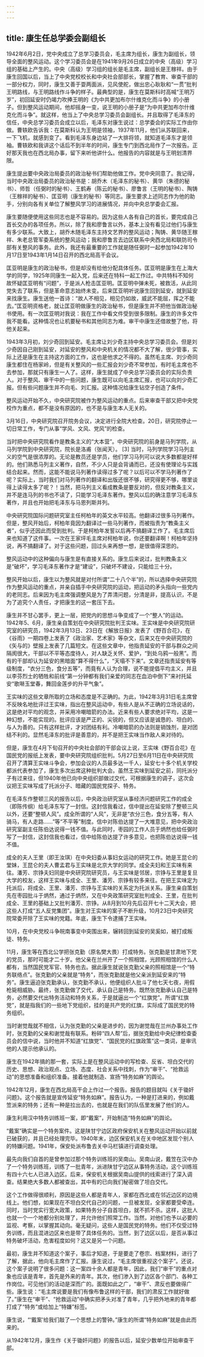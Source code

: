 ```yaml
---
---
---
```

title: 康生任总学委会副组长
---





1942年6月2日，党中央成立了总学习委员会，毛主席为组长，康生为副组长，领导全面的整风运动。这个学习委员会是在1941年9月26日成立的中央（高级）学习组的基础上产生的。中央（高级）学习组的组长是毛主席，副组长是王稼祥。由于康生回国以后，当上了中央党校校长和中央社会部部长，掌握了教育、审查干部的一部分权力，同时，康生又善于耍两面派，见风使舵，做出忠心耿耿和“一贯”批判王明路线，与王明路线作斗争的样子。最典型的是，康生在莫斯科时高喊“王明万岁”，初回延安时仍竭力吹捧王明的《为中共更加布尔什维克化而斗争》的小册子。但到整风运动期间，他却摇身一变，说王明的小册子是“为中共更加布尔什维克化而斗争”。就这样，他当上了中央总学习委员会副组长。并且取得了毛泽东的信任，中央总学习委员会成立以后，毛泽东对康生说过：总学委会的实际工作由你做。曹轶欧告诉我：在莫斯科认为王明是领袖，1937年11月，他们从苏联回来，一下飞机，就感到变了。看到毛泽东身边站了一大排将领，就知道毛泽东才是领袖。曹轶欧和我讲这个话后不到半年的时间，康生专门到西北局作了一次报告。正好那天我也在西北局办事，留下来听他讲什么。他报告的内容就是与王明划清界限。

康生提出要中央政治局委员的政治秘书们帮助他做工作。党中央同意了。我记得，当时中央政治局委员的政治秘书是：胡乔木（毛泽东的秘书）、黄华（朱德的秘书）、师哲（任弼时的秘书）、王鹤寿（陈云的秘书）、廖鲁言（王明的秘书）、陶铸（王稼祥的秘书）、匡亚明（康生的秘书）等同志。康生要求上述同志作为他的助手，分别向各有关单位了解整风学习的进展情况，并向中央总学委会汇报。

康生要随便使用这些同志也是不容易的。因为这些人各有自己的首长，要完成自己首长交办的各项任务。所以，除了我和廖鲁言以外，基本上没有看见过他们与康生有多少联系。大致上，胡乔木随毛泽东主持文艺界的整风运动；陶铸、黄华随王稼祥、朱老总管军委系统的整风运动；我和廖鲁言去边区联系中央西北局和联防司令部有关整风的事务。此外，我还有最重要的工作就是随任弼时一起参加1942年10月17日至1943年1月14日召开的西北局高干会议。

匡亚明是康生的政治秘书，但是却没有给他分配具体任务。匡亚明是康生在上海大学的同学，1925年同康生一起入党，后来还在特科一起工作过。中共特科不知何故怀疑匡亚明有“问题”，于是派人枪击匡亚明。匡亚明中弹未死，被救活，从此同党失去了联系，但是革命意志始终未变。后来匡亚明听说康生回到延安，就到延安来找康生。康生送他一首诗：“故人不相见，相见仍如故，威武不能屈，挥之不能去。”匡亚明资格老，就让匡亚明做康生的政治秘书，但是康生并不把他当做政治秘书使用。有一次匡亚明对我说：我在工作中看文件受到很多限制。康生的许多文件我不能看。这种情况也让机要秘书和其他同志为难。审干中康生还借故整了他，将他关起来。

1943年3月初，刘少奇回到延安。毛主席让刘少奇主持中央总学习委员会。但是刘少奇因自己刚到延安，对延安的整风和中央机关的情况都不大了解，很少管事，实际上还是康生在主持这方面的工作，这也是他求之不得的。虽然毛主席、刘少奇同康生都住在杨家岭，但是有关整风的一些汇报会刘少奇不常参加，有时毛主席也不去参加，那就只有康生一人了。这样，康生就成了中央总学习委员会的实际负责人。对于整风、审干中的一些问题，康生既可以向毛主席汇报，也可以向刘少奇汇报。但有些问题康生并不向毛、刘汇报。这种情况给康生钻空子创造了条件。

整风运动开始不久，中央研究院被作为整风运动的重点。后来审查干部又把中央党校作为重点，都不是没有原因的，也不是与康生本人无关的。

3月16日，中央研究院召开院务会议，决定进行全院大检查。20日，研究院停止一切日常工作，专门从事“学风、文风、党风”的检查。

当时把中央研究院看作是教条主义的“大本营”。中央研究院的前身是马列学院，从马列学院到中央研究院，院长是洛甫（张闻天）。 [3] 当时，马列学院学习马列主义的空气是很浓厚的。无论是教员还是学员，他们学习马列可以说大多数都是好样的。他们熟悉马列主义著作，自然，不少人只是会背诵而已，还没有使理论与实践结合起来。然而，这能不能说马列著作读得过多了呢？以后可以不学马列著作了呢？实际上，当时我们对马列著作的翻译和出版还很不够，研究得更不够，哪里谈得上读得太多了呢？！当然，把马列主义看成教条是要反对的，但反对教条主义，并不是连马列的书也不读了，只能学习毛泽东著作。整风以后的确注意学习毛泽东著作，并且也开始把毛泽东与马恩列斯并列。

中央研究院国际问题研究室主任柯柏年的英文水平较高。他翻译过很多马列著作。但是，整风开始后，柯柏年竟因为翻译过一些马列著作，而被指责为“教条主义者”，似乎还因此而受到批判。于是柯柏年发誓以后再不搞翻译工作了。毛主席后来也知道了这件事。一次在王家坪毛主席对柯柏年说，你还要翻译啊！柯柏年坚持说，再不搞翻译了。对于这些问题，回过头来再想一想，是很值得深思的。

整风运动中的这种偏向与康生是有直接关系的。康生后来说过，批判教条主义是“破坏”，学习毛泽东著作才是“建设”，只破坏不建设，只能给三十分。

整风开始以后，康生以为整风就是对付所谓“二十八个半”的，所以选择中央研究院作为整风运动的重点，并亲自插手中央研究院的运动，把运动的矛头指向一些党内的老同志。后来因为毛主席强调整风是为了弄清问题，分清是非，提高认识，不是为了追究个人责任，才把康生的这一套压下去。

康生并不甘心罢手，更上一层，把党内的思想斗争变成了一个“整人”的运动。1942年5、6月，康生亲自策划在中央研究院批判王实味。王实味是中央研究院研究室的研究员，1942年3月13日、23日在《解放日报》发表了《野百合花》，在《谷雨》一期四卷上发表了《政治家、艺术家》等杂文，后来又在中央研究院的《矢与的》壁报上发表了几篇短文。在这些文章中，他指责延安的干部与群众之间隔阂很大，干部以不平等态度待人，对人缺乏关怀、爱护，“到处乌鸦一般黑”。而有的干部却认为延安的黑暗面“算不得什么”，“天塌不下来”。文章还指责延安有等级制度，“衣分三色，食分五等”，而竟有人认为合理，说不能提倡平均主义，并且以李芬烈士的牺牲和前线“第一分钟都有我们亲爱的同志在血泊中倒下”来衬托延安“歌啭玉堂春，舞回金莲步的升平气象”。

王实味的这些文章所取的立场和态度是不正确的。为此，1942年3月31日毛主席曾不反映名地批评过王实味，指出在整风运动中，有些人是从不正确的立场说话的，这是绝对平均的观念，并采用冷嘲暗箭的办法。近来有些人要求绝对平均，这是一种幻想，不能实现的。批评应该是严正的、尖锐的，但又应该是诚恳的、坦白的、与人为善的。只有这样批评，才对团结有利。冷嘲暗箭的办法则是销蚀剂，是对团结不利的。显然毛泽东的批评是善意的，并不是把王实味当作敌人来对待的。

但是，康生在4月下旬召开的中央社会部的干部会议上说，王实味《野百合花》在国民党的报纸上发表，要中央研究院组织批判。5月27日至6月11日在中央研究院召开了清算王实味斗争会，参加会议的人员最多达一千人，延安七十多个机关学校都派代表参加了，康生多次出席这种批判大会。虽然王实味到延安之前，同托派分子有过来往，但1940年他已向中央组织部做过交代，可根据康生的调子，这次会议把王实味写成了托派分子、暗藏的国民党探子、特务。

在毛泽东作整顿三风的报告以后，中央政治研究室从事经济问题研究工作的成全（即陈传纲）给毛泽东写了一封信。这封信我看过，信中提出在延安除了整顿三风以外，还要“整顿人风”。成全所谓的“人风”，无非是“衣分三色，食分五等，有人骑马，有人走路……”等“不平等”制度。信中对陈伯达提了一大堆意见，把中央政治研究室副主任陈伯达说得一钱不值。与此同时，枣园的工作人员于炳然也给任弼时写了一封信，这封信我也看过，信中给陈伯达提了许多意见，也把陈伯达说得一钱不值。

成全的夫人王里（即王汝琪）在中央妇委从事妇女运动的研究工作。她是王昆仑的堂妹，王昆仑的夫人曹孟君与王实味是北京大学的同学。成全夫妇和王实味有来往。潘芳、宗铮夫妇同是中央研究院研究员，与王实味是邻居，宗铮与王里是复旦大学的校友，这样王实味与成全、王里、潘芳、宗铮有较多来往。在把王实味定为托派后，将成全、王里、潘芳、宗铮与王实味的关系定为托派关系。康生亲自策划先在枣园批斗于炳然，通过于炳然，又在中央政策研究室批判成全、王里，在批判成全、王里的基础上又批判潘芳、宗铮。从8月到10月先后召开七十二天大会，把这些人打成“五人反党集团”。康生对王实味的案子不断升级，10月23日中央研究院常委开除了王实味的党籍。年底，康生下令逮捕了王实味。

10月，在中央党校斗争皖南事变中突围出来，辗转回到延安的吴奚如，被打成叛徒、特务。

11月，康生等在西北公学把张克勤（原名樊大畏）打成特务。张克勤是甘肃地下党的党员，那时可能才二十岁。他父亲在兰州开了一个照相馆，光顾照相馆的什么人都有，当然国民党军官、特务也去。据此康生就说张克勤父亲的照相馆是一个“特务联络点”。张克勤的父亲就是“特务”，而张克勤就是他父亲派到延安来的“特务”。康生逼迫张克勤承认，张克勤不承认，他便组织人批斗了他七天七夜，用假枪毙相威胁。最终，张克勤做了交代，承认自己是特务。既然张克勤承认自己是特务，必然要交代出特务活动和特务关系，于是就逼出一个“红旗党”。所谓“红旗党”，就是指我们的一些地下党组织，挂的是共产党的红旗，实际成了国民党的特务组织。

当时谢觉哉就不相信，认为张克勤的父亲是进步的，因为谢觉哉在兰州办事处工作时，张克勤的父亲和谢觉哉有联系。粉碎“四人帮”后，据张克勤给中央纪律检查委员会的信中说，当时他并不知道“红旗党”、“国民党的红旗政策”这一类词，是审讯他的人提示他承认的。

康生在1942年搞的那一套，实际上是在整风运动中的写检查、反省、坦白交代的历史、思想、政治观点、立场、态度、社会关系中找刺，作为“审干”、“抢救运动”的思想准备和组织准备。接着他就制造、宣扬“特务如麻”的舆论。

1942年12月，康生在西北局高干会上作过一个报告。报告的题目就叫《关于锄奸问题》。这个报告就是宣传延安“特务如麻”。报告认为，一种是打进来的，例如戴笠派来的特务；还有一种是拉出去的，也就是在我们的队伍里发展了他们的人。

康生利用汉中特务训练班一案，即“戴案”，开始制造“特务如麻”的舆论。

“戴案”确实是一个特务案件。这是陕甘宁边区政府保安机关在整风运动开始以前就已破获的，并且已经处理完毕。1940年末，边区保安机关在关中地区发现个别人的特嫌问题。1941年，保安处派布鲁去关中马栏镇进行调查处理。

最先向我们自首的是曾参加过那个特务训练班的吴南山。吴南山说，戴笠在汉中办了一个特务训练班，训练了一批青年，派进陕甘宁边区从事特务活动，这个训练班有四十六七人已进入边区。后来，保安机关根据吴南山提供的线索进行了深入调查。结果绝大多数人都被查出，其中有的已向我们秘密做了坦白交代。

这个工作做得很顺利，原因是这些人都是青年人，家都在西北或在邻近边区的边境线上。他们想，如果现在不坦白交代自己的问题，一旦被发现，全家都要受牵连。同时，当时党实行宽大政策，如果特务分子自首坦白，就不抓不杀。这样，这批人也就一个一个地都分别处理了，并允许他们照常工作。当然，对他们也予以必要的监视、考察，以掌握其动向。毫无疑问，这些人是国民党的特务。他们不仅受过特务训练，而且混进边区来也是带了具体任务的。当然，到了边区以后，是否从事过特务破坏活动，危害程度如何？这又是另一个问题。

最初，康生并不知道这个案子，事后才知道，于是要走了卷宗、档案材料，进行了了解，据此，他向毛主席作了汇报。康生说过，“毛主席很重视这个案子”。还说，这个案子说明了很多问题：这一案四十余人都是青年，因此，我们“审干”的重点对象也应该是青年，首先是外来的青年。其次，他们渗入到了边区各个部门、各种工作岗位。可见他们的活动是深而广的。面既如此之广，“审干”、肃反也要做得广些。康生说：“毛主席说要是我们有像布鲁这样的干部，我们的肃反工作就好做了。”康生在“审干”、“抢救运动”中确实把矛头对准了青年，几乎把外地来的青年都打成了“特务”或给加上“特嫌”标签。

康生说，“‘戴案’给我们敲了一个思想上的警钟。”康生的所谓“特务如麻”就是由此而来的。

从1942年12月，康生作《关于锄奸问题》的报告以后，延安少数单位开始审查干部。